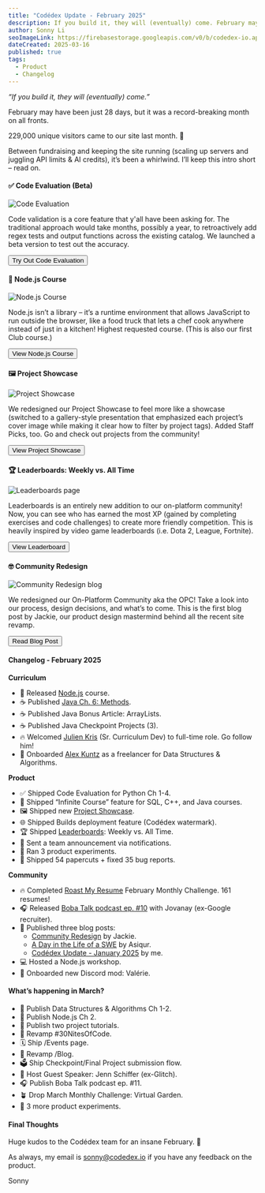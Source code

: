 ```yaml
---
title: "Codédex Update - February 2025"
description: If you build it, they will (eventually) come. February may have been just 28 days, but it was a record-breaking month on all fronts. 🔥
author: Sonny Li
seoImageLink: https://firebasestorage.googleapis.com/v0/b/codedex-io.appspot.com/o/blogs%2Fcodedex-update-february-2025%2Fbanner.png?alt=media&token=327fe93a-23d0-487c-846d-18d91de21f71
dateCreated: 2025-03-16
published: true
tags:
  - Product
  - Changelog
---
```


_“If you build it, they will (eventually) come.”_

February may have been just 28 days, but it was a record-breaking month on all fronts.

229,000 unique visitors came to our site last month. 🤯 

Between fundraising and keeping the site running (scaling up servers and juggling API limits & AI credits), it’s been a whirlwind. I’ll keep this intro short – read on.

#### ✅ Code Evaluation (Beta)

![Code Evaluation](https://i.imgur.com/DNi9Sbl.gif)

Code validation is a core feature that y'all have been asking for. The traditional approach would take months, possibly a year, to retroactively add regex tests and output functions across the existing catalog. We launched a beta version to test out the accuracy.

<div style={{ display: "flex", justifyContent: "center", marginBottom: "1.2rem", transform: "scale(.9)" }}>
  <a href="https://www.codedex.io/python/01-setting-up" style={{ all: "unset" }} target="_blank" and rel="noopener noreferrer"><Button variant="yellow">Try Out Code Evaluation</Button></a>
</div>

#### 🦠 Node.js Course

![Node.js Course](https://i.imgur.com/hmSsAlw.gif)

Node.js isn’t a library – it’s a runtime environment that allows JavaScript to run outside the browser, like a food truck that lets a chef cook anywhere instead of just in a kitchen! Highest requested course. (This is also our first Club course.)

<div style={{ display: "flex", justifyContent: "center", marginBottom: "1.2rem", transform: "scale(.9)" }}>
  <a href="https://www.codedex.io/nodejs" style={{ all: "unset" }} target="_blank" and rel="noopener noreferrer"><Button variant="yellow">View Node.js Course</Button></a>
</div>

#### 🖼 Project Showcase

![Project Showcase](https://i.imgur.com/2AJvuxl.png)

We redesigned our Project Showcase to feel more like a showcase (switched to a gallery-style presentation that emphasized each project’s cover image while making it clear how to filter by project tags). Added Staff Picks, too. Go and check out projects from the community!

<div style={{ display: "flex", justifyContent: "center", marginBottom: "1.2rem", transform: "scale(.9)" }}>
  <a href="https://www.codedex.io/community/project-showcase" style={{ all: "unset" }} target="_blank" and rel="noopener noreferrer"><Button variant="yellow">View Project Showcase</Button></a>
</div>

#### 🏆 Leaderboards: Weekly vs. All Time

![Leaderboards page](https://i.imgur.com/XxKNWdM.png)

Leaderboards is an entirely new addition to our on-platform community! Now, you can see who has earned the most XP (gained by completing exercises and code challenges) to create more friendly competition. This is heavily inspired by video game leaderboards (i.e. Dota 2, League, Fortnite).

<div style={{ display: "flex", justifyContent: "center", marginBottom: "1.2rem", transform: "scale(.9)" }}>
  <a href="https://www.codedex.io/community/leaderboards" style={{ all: "unset" }} target="_blank" and rel="noopener noreferrer"><Button variant="yellow">View Leaderboard</Button></a>
</div>

#### 🤓 Community Redesign

![Community Redesign blog](https://i.imgur.com/OFseIMe.png)

We redesigned our On-Platform Community aka the OPC! Take a look into our process, design decisions, and what’s to come. This is the first blog post by Jackie, our product design mastermind behind all the recent site revamp.

<div style={{ display: "flex", justifyContent: "center", marginBottom: "1.2rem", transform: "scale(.9)" }}>
  <a href="https://www.codedex.io/blog/community-redesign" style={{ all: "unset" }} target="_blank" and rel="noopener noreferrer"><Button variant="yellow">Read Blog Post</Button></a>
</div>

#### Changelog - February 2025

**Curriculum**

- 🦠 Released [Node.js](https://www.codedex.io/nodejs) course.
- ☕️ Published [Java Ch. 6: Methods](https://www.codedex.io/java).
- ☕️ Published Java Bonus Article: ArrayLists.
- ☕️ Published Java Checkpoint Projects (3).
- 🔥 Welcomed [Julien Kris](https://www.codedex.io/@Julien) (Sr. Curriculum Dev) to full-time role. Go follow him!
- 👋 Onboarded [Alex Kuntz](https://www.linkedin.com/in/alex-kuntz-09) as a freelancer for Data Structures & Algorithms.

**Product**

- ✅ Shipped Code Evaluation for Python Ch 1-4.
- 🤖 Shipped “Infinite Course” feature for SQL, C++, and Java courses.
- 🖼️ Shipped new [Project Showcase](https://www.codedex.io/community/project-showcase).
- 🌐 Shipped Builds deployment feature (Codédex watermark).
- 🏆 Shipped [Leaderboards](https://www.codedex.io/community/leaderboards): Weekly vs. All Time.
- 📣 Sent a team announcement via notifications.
- 🧪 Ran 3 product experiments.
- 🧹 Shipped 54 papercuts + fixed 35 bug reports.

**Community**

- 🔥 Completed [Roast My Resume](https://www.codedex.io/community/monthly-challenge/february-2025?) February Monthly Challenge. 161 resumes!
- 🎧 Released [Boba Talk podcast ep. #10](https://open.spotify.com/episode/3M4OKP3ISr1ycfXta2xvFY) with Jovanay (ex-Google recruiter).
- 📰 Published three blog posts:
  - [Community Redesign](https://www.codedex.io/blog/community-redesign) by Jackie.
  - [A Day in the Life of a SWE](https://www.codedex.io/blog/a-day-in-the-life-of-a-software-engineer-at-a-startup) by Asiqur.
  - [Codédex Update - January 2025](https://www.codedex.io/blog/codedex-update-january-2025) by me.
- 💻 Hosted a Node.js workshop.
- 👋 Onboarded new Discord mod: Valérie.

#### What’s happening in March?

- 📝 Publish Data Structures & Algorithms Ch 1-2.
- 📝 Publish Node.js Ch 2.
- 📝 Publish two project tutorials.
- 🐣 Revamp #30NitesOfCode.
- 🗓️ Ship /Events page.
- 📰 Revamp /Blog.
- 🗳️ Ship Checkpoint/Final Project submission flow.
- 🏡 Host Guest Speaker: Jenn Schiffer (ex-Glitch).
- 🎧 Publish Boba Talk podcast ep. #11.
- 🪴 Drop March Monthly Challenge: Virtual Garden.
- 🧪 3 more product experiments.

#### Final Thoughts

Huge kudos to the Codédex team for an insane February. 🫰 

As always, my email is sonny@codedex.io if you have any feedback on the product.

Sonny
